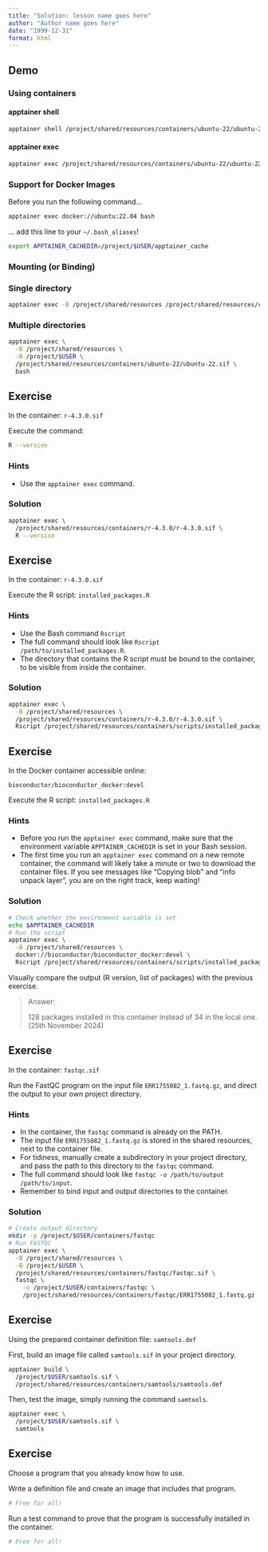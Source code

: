 ```yaml
---
title: "Solution: lesson name goes here"
author: "Author name goes here"
date: "1999-12-31"
format: html
---
```


## Demo

### Using containers

#### apptainer shell

```bash
apptainer shell /project/shared/resources/containers/ubuntu-22/ubuntu-22.sif
```

#### apptainer exec

```bash
apptainer exec /project/shared/resources/containers/ubuntu-22/ubuntu-22.sif bash
```

### Support for Docker Images

Before you run the following command...

```bash
apptainer exec docker://ubuntu:22.04 bash
```

... add this line to your `~/.bash_aliases`!

```bash
export APPTAINER_CACHEDIR=/project/$USER/apptainer_cache
```

### Mounting (or Binding)

### Single directory

```bash
apptainer exec -B /project/shared/resources /project/shared/resources/containers/ubuntu-22/ubuntu-22.sif bash 
```

### Multiple directories

```bash
apptainer exec \
  -B /project/shared/resources \
  -B /project/$USER \
  /project/shared/resources/containers/ubuntu-22/ubuntu-22.sif \
  bash 
```

## Exercise

In the container: `r-4.3.0.sif`

Execute the command:

```bash
R --version
```

### Hints

- Use the `apptainer exec` command.

### Solution

```bash
apptainer exec \
  /project/shared/resources/containers/r-4.3.0/r-4.3.0.sif \
  R --version 
```

## Exercise

In the container: `r-4.3.0.sif`

Execute the R script: `installed_packages.R`

### Hints

- Use the Bash command `Rscript`
- The full command should look like `Rscript /path/to/installed_packages.R`.
- The directory that contains the R script must be bound to the container,
  to be visible from inside the container.

### Solution

```bash
apptainer exec \
  -B /project/shared/resources \
  /project/shared/resources/containers/r-4.3.0/r-4.3.0.sif \
  Rscript /project/shared/resources/containers/scripts/installed_packages.R
```

## Exercise

In the Docker container accessible online:

```
bioconductor/bioconductor_docker:devel
```

Execute the R script: `installed_packages.R`

### Hints

- Before you run the `apptainer exec` command,
  make sure that the environment variable `APPTAINER_CACHEDIR` is set in your Bash session.
- The first time you run an `apptainer exec` command on a new remote container,
  the command will likely take a minute or two to download the container files.
  If you see messages like "Copying blob" and "info unpack layer",
  you are on the right track, keep waiting!

### Solution

```bash
# Check whether the environment variable is set
echo $APPTAINER_CACHEDIR
# Run the script
apptainer exec \
  -B /project/shared/resources \
  docker://bioconductor/bioconductor_docker:devel \
  Rscript /project/shared/resources/containers/scripts/installed_packages.R
```

Visually compare the output (R version, list of packages) with the previous exercise.

> Answer:
> 
> 128 packages installed in this container instead of 34 in the local one.
> (25th November 2024)

## Exercise

In the container: `fastqc.sif`

Run the FastQC program on the input file `ERR1755082_1.fastq.gz`,
and direct the output to your own project directory.

### Hints

- In the container, the `fastqc` command is already on the PATH.
- The input file `ERR1755082_1.fastq.gz` is stored in the shared resources, next to the container file.
- For tidiness, manually create a subdirectory in your project directory,
  and pass the path to this directory to the `fastqc` command.
- The full command should look like `fastqc -o /path/to/output /path/to/input`.
- Remember to bind input and output directories to the container.

### Solution

```bash
# Create output directory
mkdir -p /project/$USER/containers/fastqc
# Run FASTQC
apptainer exec \
  -B /project/shared/resources \
  -B /project/$USER \
  /project/shared/resources/containers/fastqc/fastqc.sif \
  fastqc \
    -o /project/$USER/containers/fastqc \
    /project/shared/resources/containers/fastqc/ERR1755082_1.fastq.gz
```

## Exercise

Using the prepared container definition file: `samtools.def`

First, build an image file called `samtools.sif` in your project directory.

```bash
apptainer build \
  /project/$USER/samtools.sif \
  /project/shared/resources/containers/samtools/samtools.def
```

Then, test the image, simply running the command `samtools`.

```bash
apptainer exec \
  /project/$USER/samtools.sif \
  samtools
```

## Exercise

Choose a program that you already know how to use.

Write a definition file and create an image that includes that program.

```bash
# Free for all!
```

Run a test command to prove that the program is successfully installed in the container.

```bash
# Free for all!
```
